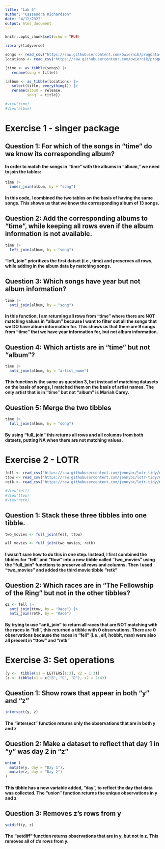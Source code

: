 ```yaml
---
title: "Lab 6"
author: "Cassandra Richardson"
date: "4/12/2022"
output: html_document
---
```


```r
knitr::opts_chunk$set(echo = TRUE)

library(tidyverse)

songs <- read_csv("https://raw.githubusercontent.com/bwiernik/progdata-class/master/data/singer/songs.csv")
locations <- read_csv("https://raw.githubusercontent.com/bwiernik/progdata-class/master/data/singer/loc.csv")

(time <- as_tibble(songs) |> 
   rename(song = title))

(album <- as_tibble(locations) |> 
   select(title, everything()) |> 
   rename(album = release,
          song  = title))

#view(time)
#View(album)
```

# Exercise 1 - singer package 

## Question 1: For which of the songs in "time" do we know its corresponding album?

#### In order to match the songs in "time" with the albums in "album," we need to join the tables: 

```r
time |> 
  inner_join(album, by = "song") 
```

#### In this code, I combined the two tables on the basis of having the same songs. This shows us that we know the corresponding album of 13 songs. 

## Question 2: Add the corresponding albums to "time", while keeping all rows even if the album information is not available. 

``` r
time |>
  left_join(album, by = "song")
```

#### "left_join" prioritizes the first datset (i.e., time) and preserves all rows, while adding in the album data by matching songs. 

## Question 3: Which songs have year but not album information?

```r
time |> 
  anti_join(album, by = "song")
```

#### In this function, I am returning all rows from "time" where there are NOT matching values in "album" because I want to filter out all the songs that we DO have album information for. This shows us that there are 9 songs from "time" that we have year information for, but not album information. 


## Question 4: Which artists are in "time" but not "album"?

```r
time |> 
  anti_join(album, by = "artist_name")
```
#### This function is the same as question 3, but instead of matching datasets on the basis of songs, I matched them on the basis of artist names. The only artist that is in "time" but not "album" is Mariah Carey. 

## Question 5: Merge the two tibbles

```r
time |> 
  full_join(album, by = "song")
```

#### By using "full_join" this returns all rows and all columns from both datsets, putting NA when there are not matching values. 


# Exercise 2 - LOTR 

```r
fell <- read_csv("https://raw.githubusercontent.com/jennybc/lotr-tidy/master/data/The_Fellowship_Of_The_Ring.csv")
ttow <- read_csv("https://raw.githubusercontent.com/jennybc/lotr-tidy/master/data/The_Two_Towers.csv")
retk <- read_csv("https://raw.githubusercontent.com/jennybc/lotr-tidy/master/data/The_Return_Of_The_King.csv")

#View(fell)
#View(ttow)
#View(retk)
```

## Question 1: Stack these three tibbles into one tibble. 

``` r
two_movies <- full_join(fell, ttow)

all_movies <- full_join(two_movies, retk)
```

#### I wasn't sure how to do this in one step. Instead, I first combined the tibbles for "fell" and "ttow" into a new tibble called "two_movies" using the "full_join" functions to preserve all rows and columns. Then I used "two_movies" and added the third movie tibble "retk"

## Question 2: Which races are in "The Fellowship of the Ring" but not in the other tibbles?

```r
q2 <- fell |> 
  anti_join(ttow, by = "Race") |> 
  anti_join(retk, by = "Race")
```

#### By trying to use "anti_join" to return all races that are NOT matching with the races in "fell", this returned a tibble with 0 observations. There are 0 observations because the races in "fell" (i.e., elf, hobbit, man) were also all present in "ttow" and "retk"

# Exercise 3: Set operations 

```r
(y <-  tibble(x1 = LETTERS[1:3], x2 = 1:3))
(z <- tibble(x1 = c("B", "C", "D"), x2 = 2:4))
```

## Question 1: Show rows that appear in both "y" and "z"

```r
intersect(y, z)
```

#### The "intersect" function returns only the observations that are in both y and z

## Question 2: Make a dataset to reflect that day 1 in "y" was day 2 in "z"

```r
union (
  mutate(y, day = "Day 1"),
  mutate(z, day = "Day 2")
)
```

#### This tibble has a new variable added, "day", to reflect the day that data was collected. The "union" function returns the unique observations in y and z

## Question 3: Removes z's rows from y
``` r
setdiff(y, z)
```

#### The "setdiff" function returns observations that are in y, but not in z. This removes all of z's rows from y. 
